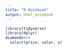 ```yaml
---
title: "R Notebook"
output: html_notebook
---
```

```r
library(tidyverse)
library(dplyr)
diamonds%>%
  select(price, color, x)
```
